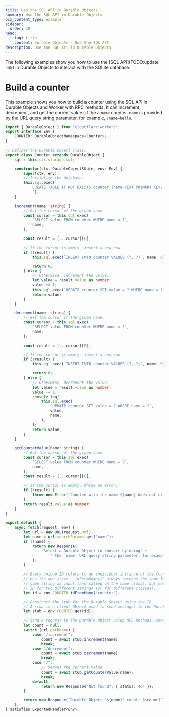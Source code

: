 ```yaml
---
title: Use the SQL API in Durable Objects
summary: Use the SQL API in Durable Objects
pcx_content_type: example
sidebar:
  order: 20
head:
  - tag: title
    content: Durable Objects - Use the SQL API
description: Use the SQL API in Durable Objects
---
```


The following examples show you how to use the [SQL API](TODO:update link) in Durable Objects to interact with the SQLite database.

# Build a counter

This example shows you how to build a counter using the SQL API in Durable Objects and Worker with RPC methods. It can increment, decrement, and get the current value of the a `name` counter. `name` is provided by the URL query string parameter, for example, `?name=hello`.

```ts
import { DurableObject } from "cloudflare:workers";
export interface Env {
	COUNTER: DurableObjectNamespace<Counter>;
}

// Defines the Durable Object class.
export class Counter extends DurableObject {
	sql = this.ctx.storage.sql;

	constructor(ctx: DurableObjectState, env: Env) {
		super(ctx, env);
		// Initialize the database.
		this.sql.exec(`
			CREATE TABLE IF NOT EXISTS counter (name TEXT PRIMARY KEY, value INTEGER)
			`);
	}

	increment(name: string) {
		// Get the cursor of the given name.
		const cursor = this.sql.exec(
			`SELECT value FROM counter WHERE name = ?`,
			name,
		);

		const result = [...cursor][0];

		// If the cursor is empty, insert a new row.
		if (!result) {
			this.sql.exec(`INSERT INTO counter VALUES (?, ?)`, name, 0);

			return 0;
		} else {
			// Otherwise, increment the value.
			let value = result.value as number;
			value += 1;
			this.sql.exec(`UPDATE counter SET value = ? WHERE name = ?`, value, name);
			return value;
		}
	}

	decrement(name: string) {
		// Get the cursor of the given name.
		const cursor = this.sql.exec(
			`SELECT value FROM counter WHERE name = ?`,
			name,
		);

		const result = [...cursor][0];

		// If the cursor is empty, insert a new row.
		if (!result) {
			this.sql.exec(`INSERT INTO counter VALUES (?, ?)`, name, 0);

			return 0;
		} else {
			// Otherwise, decrement the value.
			let value = result.value as number;
			value -= 1;
			console.log(
				this.sql.exec(
					`UPDATE counter SET value = ? WHERE name = ?`,
					value,
					name,
				),
			);
			return value;
		}
	}

	getCounterValue(name: string) {
		// Get the cursor of the given name.
		const cursor = this.sql.exec(
			`SELECT value FROM counter WHERE name = ?`,
			name,
		);
		const result = [...cursor][0];

		// If the cursor is empty, throw an error.
		if (!result) {
			throw new Error(`Counter with the name ${name} does not exist`);
		}
		return result.value as number;
	}
}

export default {
	async fetch(request, env) {
		let url = new URL(request.url);
		let name = url.searchParams.get("name");
		if (!name) {
			return new Response(
				"Select a Durable Object to contact by using" +
					" the `name` URL query string parameter, for example, ?name=A",
			);
		}

		// Every unique ID refers to an individual instance of the Counter class that
		// has its own state. `idFromName()` always returns the same ID when given the
		// same string as input (and called on the same class), but never the same
		// ID for two different strings (or for different classes).
		let id = env.COUNTER.idFromName("counter");

		// Construct the stub for the Durable Object using the ID.
		// A stub is a client Object used to send messages to the Durable Object.
		let stub = env.COUNTER.get(id);

		// Send a request to the Durable Object using RPC methods, then await its response.
		let count = null;
		switch (url.pathname) {
			case "/increment":
				count = await stub.increment(name);
				break;
			case "/decrement":
				count = await stub.decrement(name);
				break;
			case "/":
				// Serves the current value.
				count = await stub.getCounterValue(name);
				break;
			default:
				return new Response("Not found", { status: 404 });
		}

		return new Response(`Durable Object '${name}' count: ${count}`);
	},
} satisfies ExportedHandler<Env>;
```
